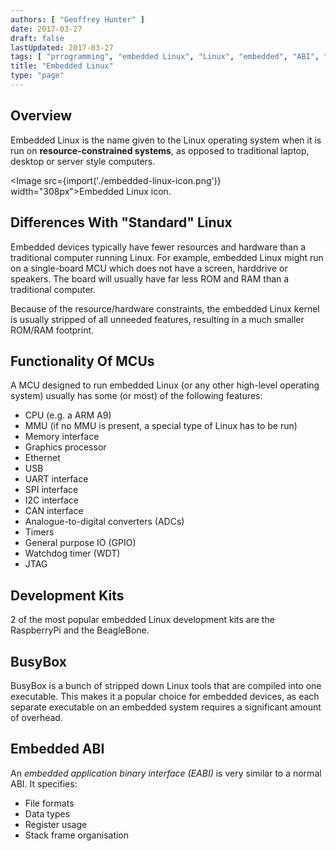 ```yaml
---
authors: [ "Geoffrey Hunter" ]
date: 2017-03-27
draft: false
lastUpdated: 2017-03-27
tags: [ "prrogramming", "embedded Linux", "Linux", "embedded", "ABI", "EABI", "application binary interfaces", "MCU", "memory control units", "BusyBox" ]
title: "Embedded Linux"
type: "page"
---
```



## Overview

Embedded Linux is the name given to the Linux operating system when it is run on **resource-constrained systems**, as opposed to traditional laptop, desktop or server style computers.

<Image src={import('./embedded-linux-icon.png')} width="308px">Embedded Linux icon.</Image>

## Differences With "Standard" Linux

Embedded devices typically have fewer resources and hardware than a traditional computer running Linux. For example, embedded Linux might run on a single-board MCU which does not have a screen, harddrive or speakers. The board will usually have far less ROM and RAM than a traditional computer.

Because of the resource/hardware constraints, the embedded Linux kernel is usually stripped of all unneeded features, resulting in a much smaller ROM/RAM footprint.

## Functionality Of MCUs

A MCU designed to run embedded Linux (or any other high-level operating system) usually has some (or most) of the following features:

* CPU (e.g. a ARM A9)
* MMU (if no MMU is present, a special type of Linux has to be run)
* Memory interface
* Graphics processor
* Ethernet
* USB
* UART interface
* SPI interface
* I2C interface
* CAN interface
* Analogue-to-digital converters (ADCs)
* Timers
* General purpose IO (GPIO)
* Watchdog timer (WDT)
* JTAG

## Development Kits

2 of the most popular embedded Linux development kits are the RaspberryPi and the BeagleBone.

## BusyBox

BusyBox is a bunch of stripped down Linux tools that are compiled into one executable. This makes it a popular choice for embedded devices, as each separate executable on an embedded system requires a significant amount of overhead.

## Embedded ABI

An _embedded application binary interface (EABI)_ is very similar to a normal ABI. It specifies:

* File formats
* Data types
* Register usage
* Stack frame organisation

